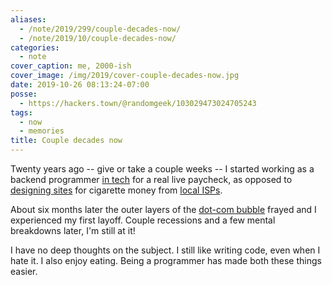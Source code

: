 ```yaml
---
aliases:
  - /note/2019/299/couple-decades-now/
  - /note/2019/10/couple-decades-now/
categories:
  - note
cover_caption: me, 2000-ish
cover_image: /img/2019/cover-couple-decades-now.jpg
date: 2019-10-26 08:13:24-07:00
posse:
  - https://hackers.town/@randomgeek/103029473024705243
tags:
  - now
  - memories
title: Couple decades now
---
```


Twenty years ago -- give or take a couple weeks -- I started working as a backend programmer [in tech][] for a
real live paycheck, as opposed to [designing sites][] for cigarette money from [local ISPs][].

[in tech]: https://web.archive.org/web/20001018153353/http://www.cmiworldwide.com/
[designing sites]: https://web.archive.org/web/19980703072855/http://www.plazma.net/
[local ISPs]: https://web.archive.org/web/20000301031035/http://www.l7.net/

About six months later the outer layers of the [dot-com bubble][] frayed and I
experienced my first layoff. Couple recessions and a few mental breakdowns later, I'm still at it!

[dot-com bubble]: https://ideas.ted.com/an-eye-opening-look-at-the-dot-com-bubble-of-2000-and-how-it-shapes-our-lives-today/

I have no deep thoughts on the subject. I still like writing code, even when I hate it. I also enjoy eating.
Being a programmer has made both these things easier.

